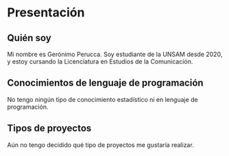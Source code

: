 # Presentación

## Quién soy

Mi nombre es Gerónimo Perucca. Soy estudiante de la UNSAM desde 2020, y estoy cursando la Licenciatura en Estudios de la Comunicación.

## Conocimientos de lenguaje de programación

No tengo ningún tipo de conocimiento estadístico ni en lenguaje de programación.

## Tipos de proyectos

Aún no tengo decidido qué tipo de proyectos me gustaría realizar.

